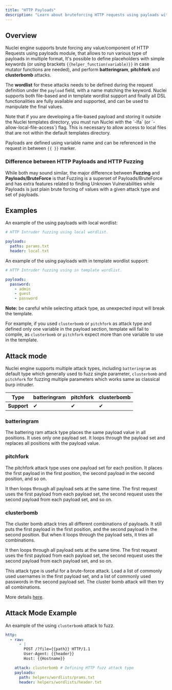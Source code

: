 ```yaml
---
title: "HTTP Payloads"
description: "Learn about bruteforcing HTTP requests using payloads with Nuclei"
---
```


## Overview

Nuclei engine supports brute forcing any value/component of HTTP Requests using payloads module, that allows to run various type of payloads in multiple format, It's possible to define placeholders with simple keywords (or using brackets `{{helper_function(variable)}}` in case mutator functions are needed), and perform **batteringram**, **pitchfork** and **clusterbomb** attacks. 

The **wordlist** for these attacks needs to be defined during the request definition under the `payload` field, with a name matching the keyword. Nuclei supports both file-based and in template wordlist support and finally all DSL functionalities are fully available and supported, and can be used to manipulate the final values.

<Note>
  Note that if you are developing a file-based payload and storing it outside the Nuclei
  templates directory, you must run Nuclei with the `-lfa`
  (or `-allow-local-file-access`) flag. This is necessary to allow access to
  local files that are not within the default templates directory.
</Note>

Payloads are defined using variable name and can be referenced in the request in between `{{ }}` marker.

### Difference between **HTTP Payloads** and **HTTP Fuzzing**

While both may sound similar, the major difference between  **Fuzzing** and **Payloads/BruteForce** is that Fuzzing is a superset of Payloads/BruteForce and has extra features related to finding Unknown Vulnerabilities while Payloads is just plain brute forcing of values with a given attack type and set of payloads.


## Examples 

An example of the using payloads with local wordlist:

```yaml
# HTTP Intruder fuzzing using local wordlist.

payloads:
  paths: params.txt
  header: local.txt
```

An example of the using payloads with in template wordlist support:

```yaml
# HTTP Intruder fuzzing using in template wordlist.

payloads:
  password:
    - admin
    - guest
    - password
```

**Note:** be careful while selecting attack type, as unexpected input will break the template.

For example, if you used `clusterbomb` or `pitchfork` as attack type and defined only one variable in the payload section, template will fail to compile, as `clusterbomb` or `pitchfork` expect more than one variable to use in the template.

## Attack mode

Nuclei engine supports multiple attack types, including `batteringram` as default type which generally used to fuzz single parameter, `clusterbomb` and `pitchfork` for fuzzing multiple parameters which works same as classical burp intruder.

| **Type**    | batteringram | pitchfork | clusterbomb |
| ----------- | ------------ | --------- | ----------- |
| **Support** | ✔            | ✔         | ✔           |

### batteringram

The battering ram attack type places the same payload value in all positions. It uses only one payload set. It loops through the payload set and replaces all positions with the payload value.


### pitchfork
The pitchfork attack type uses one payload set for each position. It places the first payload in the first position, the second payload in the second position, and so on.

It then loops through all payload sets at the same time. The first request uses the first payload from each payload set, the second request uses the second payload from each payload set, and so on.

### clusterbomb
The cluster bomb attack tries all different combinations of payloads. It still puts the first payload in the first position, and the second payload in the second position. But when it loops through the payload sets, it tries all combinations.

It then loops through all payload sets at the same time. The first request uses the first payload from each payload set, the second request uses the second payload from each payload set, and so on.

This attack type is useful for a brute-force attack. Load a list of commonly used usernames in the first payload set, and a list of commonly used passwords in the second payload set. The cluster bomb attack will then try all combinations.

More details [here](https://www.sjoerdlangkemper.nl/2017/08/02/burp-intruder-attack-types/).

## Attack Mode Example

An example of the using `clusterbomb` attack to fuzz.

```yaml
http:
  - raw:
      - |
        POST /?file={{path}} HTTP/1.1
        User-Agent: {{header}}
        Host: {{Hostname}}

    attack: clusterbomb # Defining HTTP fuzz attack type
    payloads:
      path: helpers/wordlists/prams.txt
      header: helpers/wordlists/header.txt
```

